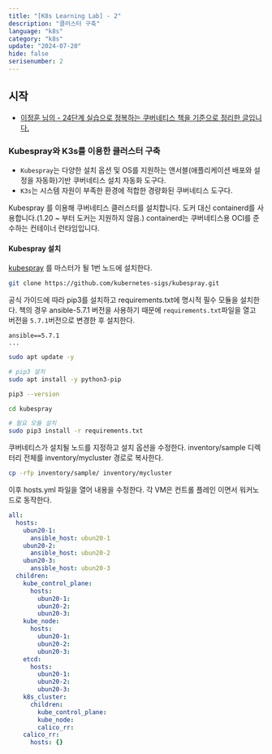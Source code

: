 ```yaml
---
title: "[K8s Learning Lab] - 2"
description: "클러스터 구축"
language: "k8s"
category: "k8s"
update: "2024-07-20"
hide: false
serisenumber: 2
---
```


## 시작

- [이정훈 님의 - 24단계 실습으로 정복하는 쿠버네티스 책을 기준으로 정리한 글입니다.](https://m.yes24.com/Goods/Detail/115187666)

### Kubespray와 K3s를 이용한 클러스터 구축

- `Kubespray`는 다양한 설치 옵션 및 OS를 지원하는 앤서블(애플리케이션 배포와 설정을 자동화)기반 쿠버네티스 설치 자동화 도구다.
- `K3s`는 시스템 자원이 부족한 환경에 적합한 경량화된 쿠버네티스 도구다.

Kubespray 를 이용해 쿠버네티스 클러스터를 설치합니다. 도커 대신 containerd를 사용합니다.(1.20 ~ 부터 도커는 지원하지 않음.) containerd는 쿠버네티스용 OCI를 준수하는 컨테이너 런타임입니다.

#### Kubespray 설치

[kubespray](https://github.com/kubernetes-sigs/kubespray) 를 마스터가 될 1번 노드에 설치한다.

```bash
git clone https://github.com/kubernetes-sigs/kubespray.git
```

공식 가이드에 따라 pip3를 설치하고 requirements.txt에 명시적 필수 모듈을 설치한다. 책의 경우 ansible-5.7.1 버전을 사용하기 때문에
`requirements.txt`파일을 열고 버전을 `5.7.1`버전으로 변경한 후 설치한다.

```text
ansible==5.7.1
...
```

```bash
sudo apt update -y

# pip3 설치
sudo apt install -y python3-pip

pip3 --version

cd kubespray

# 필요 모듈 설치
sudo pip3 install -r requirements.txt
```

쿠버네티스가 설치될 노드를 지정하고 설치 옵션을 수정한다. inventory/sample 디렉터리 전체를 inventory/mycluster 경로로 복사한다.

```bash
cp -rfp inventory/sample/ inventory/mycluster
```

이후 hosts.yml 파일을 열어 내용을 수정한다. 각 VM은 컨트롤 플레인 이면서 워커노드로 동작한다.

```yaml
all:
  hosts:
    ubun20-1:
      ansible_host: ubun20-1
    ubun20-2:
      ansible_host: ubun20-2
    ubun20-3:
      ansible_host: ubun20-3
  children:
    kube_control_plane:
      hosts:
        ubun20-1:
        ubun20-2:
        ubun20-3:
    kube_node:
      hosts:
        ubun20-1:
        ubun20-2:
        ubun20-3:
    etcd:
      hosts:
        ubun20-1:
        ubun20-2:
        ubun20-3:
    k8s_cluster:
      children:
        kube_control_plane:
        kube_node:
        calico_rr:
    calico_rr:
      hosts: {}
```